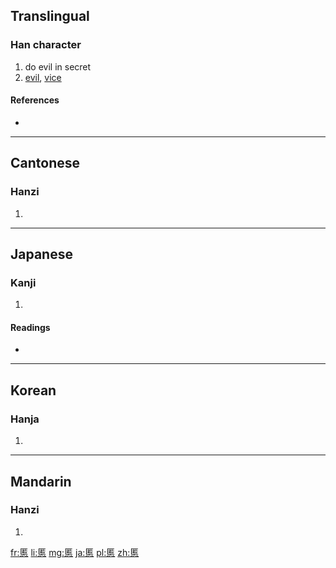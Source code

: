 ==Translingual==

===Han character===
{{Han char|rn=61|rad=心|as=11|sn=15|four=7133<sub>1</sub>|canj=尸口心 (SRP)}}

# do evil in secret
# [[evil]], [[vice]]

====References====
* {{Han ref|kx=0399.030|dkj=11100|dj=0738.090|hdz=42333.010|uh=615D|ud=24925|bh=BC7C|bd=48252}}

----

==Cantonese==

===Hanzi===
{{yue-hanzi|jyut=|y=nik1, tik1}}

# {{defn|lang=yue|sort=心11}}

----

==Japanese==

===Kanji===
{{ja-kanji|grade=|rs=心11}}

# {{defn|lang=ja|sort=心11}}

====Readings====
* {{ja-readings|on=[[とく]] (toku)|kun=[[わるい]] (warui)}}

----

==Korean==

===Hanja===
{{ko-hanja|hangeul=특|eumhun=|rv=teuk|mr=t'ŭk|y=thuk}}

# {{defn|lang=ko|sort=心11}}

----

==Mandarin==

===Hanzi===
{{cmn-hanzi|pin=[[tè]] ([[te4]])|wg=t'e<sup>4</sup>}}

# {{defn|lang=cmn|sort=心11}}

[[fr:慝]]
[[li:慝]]
[[mg:慝]]
[[ja:慝]]
[[pl:慝]]
[[zh:慝]]
